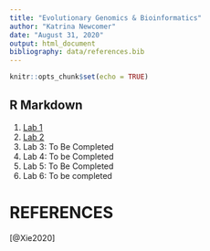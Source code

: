 ```yaml
---
title: "Evolutionary Genomics & Bioinformatics"
author: "Katrina Newcomer"
date: "August 31, 2020"
output: html_document
bibliography: data/references.bib
---
```


```r
knitr::opts_chunk$set(echo = TRUE)
```

## R Markdown


1. [Lab 1](lab1_kmn.html)
2. [Lab 2](lab2_kmn.html)
3. Lab 3: To Be Completed
4. Lab 4: To be Completed
5. Lab 5: To Be Completed
6. Lab 6: To be completed



# REFERENCES
[@Xie2020]
